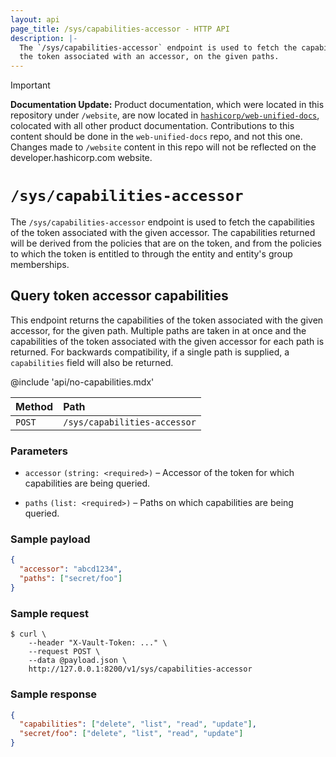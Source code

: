 ```yaml
---
layout: api
page_title: /sys/capabilities-accessor - HTTP API
description: |-
  The `/sys/capabilities-accessor` endpoint is used to fetch the capabilities of
  the token associated with an accessor, on the given paths.
---
```


> [!IMPORTANT]  
> **Documentation Update:** Product documentation, which were located in this repository under `/website`, are now located in [`hashicorp/web-unified-docs`](https://github.com/hashicorp/web-unified-docs), colocated with all other product documentation. Contributions to this content should be done in the `web-unified-docs` repo, and not this one. Changes made to `/website` content in this repo will not be reflected on the developer.hashicorp.com website.

# `/sys/capabilities-accessor`

The `/sys/capabilities-accessor` endpoint is used to fetch the capabilities of
the token associated with the given accessor. The capabilities returned will be
derived from the policies that are on the token, and from the policies to which
the token is entitled to through the entity and entity's group memberships.

## Query token accessor capabilities

This endpoint returns the capabilities of the token associated with the given
accessor, for the given path. Multiple paths are taken in at once and the
capabilities of the token associated with the given accessor for each path is
returned. For backwards compatibility, if a single path is supplied, a
`capabilities` field will also be returned.

@include 'api/no-capabilities.mdx'

| Method | Path                         |
| :----- | :--------------------------- |
| `POST` | `/sys/capabilities-accessor` |

### Parameters

- `accessor` `(string: <required>)` – Accessor of the token for which
  capabilities are being queried.

- `paths` `(list: <required>)` – Paths on which capabilities are being
  queried.

### Sample payload

```json
{
  "accessor": "abcd1234",
  "paths": ["secret/foo"]
}
```

### Sample request

```shell-session
$ curl \
    --header "X-Vault-Token: ..." \
    --request POST \
    --data @payload.json \
    http://127.0.0.1:8200/v1/sys/capabilities-accessor
```

### Sample response

```json
{
  "capabilities": ["delete", "list", "read", "update"],
  "secret/foo": ["delete", "list", "read", "update"]
}
```
